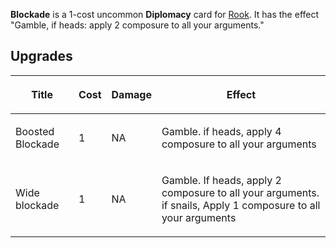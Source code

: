 {{Card
|rarity = Uncommon
|decktype = Negotiation
|cardtype = Diplomacy
|upgradeable = Yes
|expreq = 7
|upgrade1 = Boosted Blockade
|upgrade2 = Wide Blockade
|character = Rook}}

'''Blockade''' is a 1-cost uncommon '''Diplomacy''' card for [[Rook]]. It has the effect "Gamble, if heads: apply 2 composure to all your arguments."

==Upgrades==
{| class="wikitable"
|+
!Title
!Cost
!Damage
!Effect
|-
|Boosted Blockade
|1
|NA
|Gamble. if heads, apply 4 composure to all your arguments
|-
|Wide blockade
|1
|NA
|Gamble. If heads, apply 2 composure to all your arguments. if snails, Apply 1 composure to all your arguments
|}